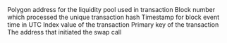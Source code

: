 <ParamField path="amount0In">

</ParamField>
<ParamField path="amount0Out">

</ParamField>
<ParamField path="amount1In">

</ParamField>
<ParamField path="amount1Out">

</ParamField>
<ParamField path="contract_address">
Polygon address for the liquidity pool used in transaction
</ParamField>
<ParamField path="evt_block_number">
Block number which processed the unique transaction hash
</ParamField>
<ParamField path="evt_block_time">
Timestamp for block event time in UTC
</ParamField>
<ParamField path="evt_index">
Index value of the transaction
</ParamField>
<ParamField path="evt_tx_hash">
Primary key of the transaction
</ParamField>
<ParamField path="sender">
The address that initiated the swap call
</ParamField>
<ParamField path="to">

</ParamField>
